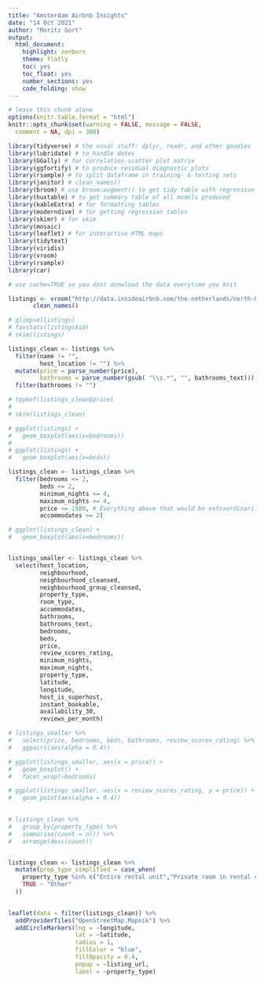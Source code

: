 ```yaml
---
title: "Amsterdam Airbnb Insights"
date: "14 Oct 2021"
author: "Moritz Gort"
output:
  html_document:
    highlight: zenburn
    theme: flatly
    toc: yes
    toc_float: yes
    number_sections: yes
    code_folding: show
---
```



```r
# leave this chunk alone
options(knitr.table.format = "html") 
knitr::opts_chunk$set(warning = FALSE, message = FALSE, 
  comment = NA, dpi = 300)
```


```r

library(tidyverse) # the usual stuff: dplyr, readr, and other goodies
library(lubridate) # to handle dates
library(GGally) # for correlation-scatter plot matrix
library(ggfortify) # to produce residual diagnostic plots
library(rsample) # to split dataframe in training- & testing sets
library(janitor) # clean_names()
library(broom) # use broom:augment() to get tidy table with regression output, residuals, etc
library(huxtable) # to get summary table of all models produced
library(kableExtra) # for formatting tables
library(moderndive) # for getting regression tables
library(skimr) # for skim
library(mosaic)
library(leaflet) # for interactive HTML maps
library(tidytext)
library(viridis)
library(vroom)
library(rsample)
library(car)
```

```r

# use cache=TRUE so you dont donwload the data everytime you knit

listings <- vroom("http://data.insideairbnb.com/the-netherlands/north-holland/amsterdam/2021-09-07/data/listings.csv.gz") %>% 
       clean_names()

```

```r

# glimpse(listings)
# favstats(listings$id)
# skim(listings)

listings_clean <- listings %>% 
  filter(name != "",
         host_location != "") %>% 
  mutate(price = parse_number(price),
         bathrooms = parse_number(gsub( "\\s.*", "", bathrooms_text))) %>% 
  filter(bathrooms != "")

# typeof(listings_clean$price)
# 
# skim(listings_clean)

# ggplot(listings) +
#   geom_boxplot(aes(x=bedrooms))
# 
# ggplot(listings) +
#   geom_boxplot(aes(x=beds))

listings_clean <- listings_clean %>% 
  filter(bedrooms <= 2,
         beds <= 2,
         minimum_nights <= 4,
         maximum_nights >= 4,
         price <= 1500, # Everything above that would be extraordinarily expensive
         accommodates >= 2)

# ggplot(listings_clean) +
#   geom_boxplot(aes(x=bedrooms))


listings_smaller <- listings_clean %>% 
  select(host_location,
         neighbourhood,
         neighbourhood_cleansed,
         neighbourhood_group_cleansed,
         property_type,
         room_type,
         accommodates,
         bathrooms,
         bathrooms_text,
         bedrooms,
         beds,
         price,
         review_scores_rating,
         minimum_nights,
         maximum_nights,
         property_type,
         latitude,
         longitude,
         host_is_superhost,
         instant_bookable,
         availability_30,
         reviews_per_month)

# listings_smaller %>% 
#   select(price, bedrooms, beds, bathrooms, review_scores_rating) %>% 
#   ggpairs(aes(alpha = 0.4))

# ggplot(listings_smaller, aes(x = price)) +
#   geom_boxplot() +
#   facet_wrap(~bedrooms)

# ggplot(listings_smaller, aes(x = review_scores_rating, y = price)) +
#   geom_point(aes(alpha = 0.4))
  


```

```r

# listings_clean %>% 
#   group_by(property_type) %>%
#   summarise(count = n()) %>% 
#   arrange(desc(count))


listings_clean <- listings_clean %>%
  mutate(prop_type_simplified = case_when(
    property_type %in% c("Entire rental unit","Private room in rental unit", "Entire residential home","Entire condominium (condo)") ~ property_type, 
    TRUE ~ "Other"
  ))
  
```

```r

leaflet(data = filter(listings_clean)) %>% 
  addProviderTiles("OpenStreetMap.Mapnik") %>% 
  addCircleMarkers(lng = ~longitude, 
                   lat = ~latitude, 
                   radius = 1, 
                   fillColor = "blue", 
                   fillOpacity = 0.4, 
                   popup = ~listing_url,
                   label = ~property_type)
```